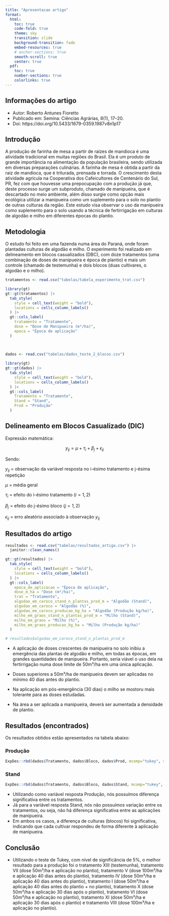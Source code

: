 ```yaml
---
title: "Apresentacao artigo"
format:
  html:
    toc: true
    code-fold: true
    theme: sky
    transition: slide
    background-transition: fade
    embed-resources: true
    # anchor-sections: true 
    smooth-scroll: true
    center: true
  pdf:
    toc: true
    number-sections: true
    colorlinks: true
---
```


## Informações do artigo

- Autor: Roberto Antunes Fioretto
- Publicado em: Semina: Ciências Agrárias, 8(1), 17–20. 
- Doi: https://doi.org/10.5433/1679-0359.1987v8n1p17

## Introdução

A produção de farinha de mesa a partir de raízes de mandioca é uma atividade tradicional em muitas regiões do Brasil. Ela é um produto de grande importância na alimentação da população brasileira, sendo utilizada em diversas preparações culinárias. A farinha de mesa é obtida a partir da raiz de mandioca, que é triturada, prensada e torrada. O crescimento desta atividade agrícula na Cooperativa dos Cafeicultores de Centenário do Sul, PR, fez com que houvesse uma prepocupação com a produção já que, deste processo surge um subproduto, chamado de manipueira, que é descartado no meio ambiente, além disso surgie como opção mais ecológica utilizar a manipueira como um suplemento para o solo no plantio de outras culturas da região. Este estudo visa observar o uso da manipueira como suplemento para o solo usando a técnica de fertirrigação em culturas de algodão e milho em diferentes épocas do plantio.


## Metodologia

<!-- Não precisa falar muito da metodologia de como foi feito, mas é preciso especificar bem o tipo de experimento (DIC, DBC, DQL, etc) -->
O estudo foi feito em uma fazenda numa área do Paraná, onde foram plantadas culturas de algodão e milho. O experimento foi realizado em delineamento em blocos casualizados (DBC), com doze tratamentos (uma combinação de doses de manipueira e época de plantio) e mais um controle (chamado de testemunha) e dois blocos (duas cultivares, o algodão e o milho).

```r
tratamentos <- read.csv("tabelas/tabela_experimento_trat.csv")

library(gt)
gt::gt(tratamentos) |> 
  tab_style(
    style = cell_text(weight = "bold"),
    locations = cells_column_labels()
  ) |> 
  gt::cols_label(
    tratamento = "Tratamento",
    dose = "Dose de Manipueira (m³/ha)",
    epoca = "Época de aplicação"
  )
  
 

```

```r
dados <- read.csv("tabelas/dados_teste_2_blocos.csv")

library(gt)
gt::gt(dados) |> 
  tab_style(
    style = cell_text(weight = "bold"),
    locations = cells_column_labels()
  ) |> 
  gt::cols_label(
    Tratamento = "Tratamento",
    Stand = "Stand",
    Prod = "Produção"
  )

```


## Delineamento em Blocos Casualizado (DIC)

Expressão matemática:

$$ y_{ij} = \mu + \tau_i + \beta_j + \epsilon_{ij}$$

Sendo:

$y_{ij}$ = observação da variável resposta no i-ésimo tratamento e j-ésima repetição

$\mu$ = média geral

$\tau_i$ = efeito do i-ésimo tratamento ($i = 1, 2$)

$\beta_j$ = efeito do j-ésimo bloco ($j = 1, 2$)

$\epsilon_{ij}$ = erro aleatório associado à observação $y_{ij}$

## Resultados do artigo

```r
resultados <- read.csv("tabelas/resultados_artigo.csv") |> 
  janitor::clean_names()

gt::gt(resultados) |> 
  tab_style(
    style = cell_text(weight = "bold"),
    locations = cells_column_labels()
  ) |> 
  gt::cols_label(
    epoca_de_aplicacao = "Época de aplicação",
    dose_m_ha = "Dose (m³/ha)",
    trat = "Tratamento",
    algodao_em_caroco_stand_n_plantas_prod_m = "Algodão (Stand)",
    algodao_em_caroco = "Algodão (%)",
    algodao_em_caroco_producao_kg_ha = "Algodão (Produção kg/ha)",
    milho_em_graos_stand_n_plantas_prod_m = "Milho (Stand)",
    milho_em_graos = "Milho (%)",
    milho_em_graos_producao_kg_ha = "Milho (Produção kg/ha)"
  )

# resultados$algodao_em_caroco_stand_n_plantas_prod_m
```       

- A aplicação de doses crescentes de manipueira no solo inibiu a emergência das plantas de algodão e milho, em todas as épocas, em grandes quantidades de manipueira. Portanto, seria viável o uso dela na fertirrigação numa dose limite de 50m³/ha em uma única aplicação.

- Doses superiores a 50m³/ha de manipueira devem ser aplicadas no mínimo 40 dias antes do plantio.

- Na aplicação em pós-emergência (30 dias) o milho se mostoru mais tolerante para as doses estudadas.

- Na área a ser aplicada a manipueira, deverá ser aumentada a densidade de plantio.


## Resultados (encontrados)

Os resultados obtidos estão apresentados na tabela abaixo:

### Produção

```r
ExpDes::rbd(dados$Tratamento, dados$Bloco, dados$Prod, mcomp="tukey", sigT=0.05)
```

### Stand

```r
ExpDes::rbd(dados$Tratamento, dados$Bloco, dados$Stand, mcomp="tukey", sigT=0.05)
```

- Utilizando como variável resposta Produção, nós possuímos diferença significativa entre os tratamentos.
- Já para a variável resposta Stand, nós não possuímos variação entre os tratamentos, ou seja, não há diferença significativa entre as aplicações de manipueira.
- Em ambos os casos, a diferença de culturas (blocos) foi significativa, indicando que cada cultivar respondeu de forma diferente à aplicação de manipueira.

## Conclusão

- Utilizando o teste de Tukey, com nível de significância de 5%, o melhor resultado para a produção foi o tratamento XIII (testemunha), tratamento VII (dose 50m³/ha e aplicação no plantio), tratamento V (dose 100m³/ha e aplicação 40 dias antes do plantio), tratamento IV (dose 50m³/ha e aplicação 40 dias antes do plantio), tratamento I (dose 50m³/ha e aplicação 40 dias antes do plantio + no plantio), tratamento X (dose 50m³/ha e aplicação 30 dias após o plantio), tratamento VI (dose 50m³/ha e aplicação no plantio), tratamento XI (dose 50m³/ha e aplicação 30 dias após o plantio) e tratamento VIII (dose 100m³/ha e aplicação no plantio).


<!-- XIII - Testemunha -->
<!-- VII - Dose 50m³/ha e aplicação no plantio -->
<!-- V - Dose 100m³/ha e aplicação 40 dias antes do plantio -->
<!-- IV - Dose 50m³/ha e aplicação 40 dias antes do plantio -->
<!-- I - Dose 50m³/ha e aplicação 40 dias antes do plantio + no plantio -->
<!-- X - Dose 50m³/ha e aplicação 30 dias após o plantio -->
<!-- VI - Dose 50m³/ha e aplicação no plantio -->
<!-- XI - Dose 50m³/ha e aplicação 30 dias após o plantio -->
<!-- VIII - Dose 100m³/ha e aplicação no plantio -->
